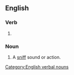 ==English==
{{wikipedia}}

===Verb===
{{head|en|verb form}}

# {{present participle of|en|sniff|nocat=1}}

===Noun===
{{en-noun}}

# A [[sniff]] sound or action.

[[Category:English verbal nouns]]